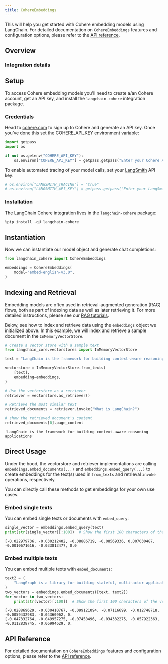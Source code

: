 ```yaml
---
title: CohereEmbeddings
---
```


This will help you get started with Cohere embedding models using LangChain. For detailed documentation on `CohereEmbeddings` features and configuration options, please refer to the [API reference](https://python.langchain.com/api_reference/cohere/embeddings/langchain_cohere.embeddings.CohereEmbeddings.html).

## Overview

### Integration details

<ItemTable category="text_embedding" item="Cohere" />

## Setup

To access Cohere embedding models you'll need to create a/an Cohere account, get an API key, and install the `langchain-cohere` integration package.

### Credentials

Head to [cohere.com](https://cohere.com) to sign up to Cohere and generate an API key. Once you’ve done this set the COHERE_API_KEY environment variable:

```python
import getpass
import os

if not os.getenv("COHERE_API_KEY"):
    os.environ["COHERE_API_KEY"] = getpass.getpass("Enter your Cohere API key: ")
```

To enable automated tracing of your model calls, set your [LangSmith](https://docs.smith.langchain.com/) API key:

```python
# os.environ["LANGSMITH_TRACING"] = "true"
# os.environ["LANGSMITH_API_KEY"] = getpass.getpass("Enter your LangSmith API key: ")
```

### Installation

The LangChain Cohere integration lives in the `langchain-cohere` package:

```python
%pip install -qU langchain-cohere
```

## Instantiation

Now we can instantiate our model object and generate chat completions:

```python
from langchain_cohere import CohereEmbeddings

embeddings = CohereEmbeddings(
    model="embed-english-v3.0",
)
```

## Indexing and Retrieval

Embedding models are often used in retrieval-augmented generation (RAG) flows, both as part of indexing data as well as later retrieving it. For more detailed instructions, please see our [RAG tutorials](/oss/python/tutorials/rag).

Below, see how to index and retrieve data using the `embeddings` object we initialized above. In this example, we will index and retrieve a sample document in the `InMemoryVectorStore`.

```python
# Create a vector store with a sample text
from langchain_core.vectorstores import InMemoryVectorStore

text = "LangChain is the framework for building context-aware reasoning applications"

vectorstore = InMemoryVectorStore.from_texts(
    [text],
    embedding=embeddings,
)

# Use the vectorstore as a retriever
retriever = vectorstore.as_retriever()

# Retrieve the most similar text
retrieved_documents = retriever.invoke("What is LangChain?")

# show the retrieved document's content
retrieved_documents[0].page_content
```

```output
'LangChain is the framework for building context-aware reasoning applications'
```

## Direct Usage

Under the hood, the vectorstore and retriever implementations are calling `embeddings.embed_documents(...)` and `embeddings.embed_query(...)` to create embeddings for the text(s) used in `from_texts` and retrieval `invoke` operations, respectively.

You can directly call these methods to get embeddings for your own use cases.

### Embed single texts

You can embed single texts or documents with `embed_query`:

```python
single_vector = embeddings.embed_query(text)
print(str(single_vector)[:100])  # Show the first 100 characters of the vector
```

```output
[-0.022979736, -0.030212402, -0.08886719, -0.08569336, 0.007030487, -0.0010671616, -0.033813477, 0.0
```

### Embed multiple texts

You can embed multiple texts with `embed_documents`:

```python
text2 = (
    "LangGraph is a library for building stateful, multi-actor applications with LLMs"
)
two_vectors = embeddings.embed_documents([text, text2])
for vector in two_vectors:
    print(str(vector)[:100])  # Show the first 100 characters of the vector
```

```output
[-0.028869629, -0.030410767, -0.099121094, -0.07116699, -0.012748718, -0.0059432983, -0.04360962, 0.
[-0.047332764, -0.049957275, -0.07458496, -0.034332275, -0.057922363, -0.0112838745, -0.06994629, 0.
```

## API Reference

For detailed documentation on `CohereEmbeddings` features and configuration options, please refer to the [API reference](https://python.langchain.com/api_reference/cohere/embeddings/langchain_cohere.embeddings.CohereEmbeddings.html).
